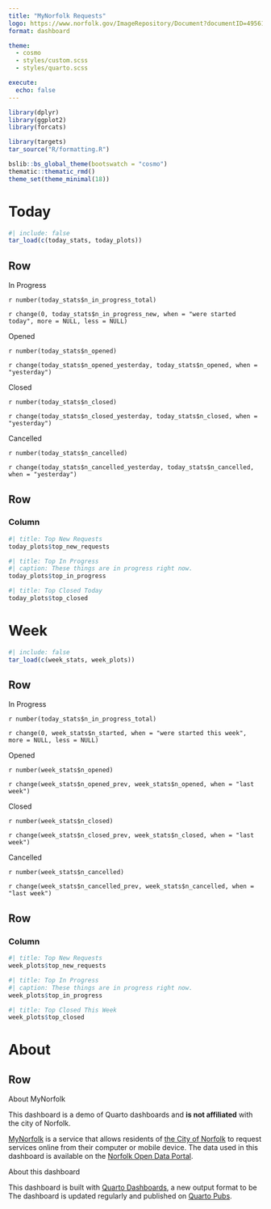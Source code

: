 ```yaml
---
title: "MyNorfolk Requests"
logo: https://www.norfolk.gov/ImageRepository/Document?documentID=49561
format: dashboard

theme: 
  - cosmo
  - styles/custom.scss
  - styles/quarto.scss

execute: 
  echo: false
---
```


```r
library(dplyr)
library(ggplot2)
library(forcats)

library(targets)
tar_source("R/formatting.R")

bslib::bs_global_theme(bootswatch = "cosmo")
thematic::thematic_rmd()
theme_set(theme_minimal(18))
```

# Today

```r
#| include: false
tar_load(c(today_stats, today_plots))
```

## Row 

::: {.valuebox icon="arrow-repeat" color="vb-warning"}
In Progress

`r number(today_stats$n_in_progress_total)`

`r change(0, today_stats$n_in_progress_new, when = "were started today", more = NULL, less = NULL)`
:::


::: {.valuebox icon="plus-circle" color="vb-info"}
Opened

`r number(today_stats$n_opened)`

`r change(today_stats$n_opened_yesterday, today_stats$n_opened, when = "yesterday")`
:::

::: {.valuebox icon="check-circle" color="vb-success"}
Closed

`r number(today_stats$n_closed)`

`r change(today_stats$n_closed_yesterday, today_stats$n_closed, when = "yesterday")`
:::

::: {.valuebox icon="x-circle" color="vb-danger"}
Cancelled

`r number(today_stats$n_cancelled)`

`r change(today_stats$n_cancelled_yesterday, today_stats$n_cancelled, when = "yesterday")`
:::

## Row

### Column {.tabset width="50%"}

```r
#| title: Top New Requests
today_plots$top_new_requests
```

```r
#| title: Top In Progress
#| caption: These things are in progress right now.
today_plots$top_in_progress
```

```r
#| title: Top Closed Today
today_plots$top_closed
```


# Week

```r
#| include: false
tar_load(c(week_stats, week_plots))
```

## Row 

::: {.valuebox icon="arrow-repeat" color="vb-warning"}
In Progress

`r number(today_stats$n_in_progress_total)`

`r change(0, week_stats$n_started, when = "were started this week", more = NULL, less = NULL)`
:::


::: {.valuebox icon="plus-circle" color="vb-info"}
Opened

`r number(week_stats$n_opened)`

`r change(week_stats$n_opened_prev, week_stats$n_opened, when = "last week")`
:::

::: {.valuebox icon="check-circle" color="vb-success"}
Closed

`r number(week_stats$n_closed)`

`r change(week_stats$n_closed_prev, week_stats$n_closed, when = "last week")`
:::

::: {.valuebox icon="x-circle" color="vb-danger"}
Cancelled

`r number(week_stats$n_cancelled)`

`r change(week_stats$n_cancelled_prev, week_stats$n_cancelled, when = "last week")`
:::

## Row

### Column {.tabset width="50%"}

```r
#| title: Top New Requests
week_plots$top_new_requests
```

```r
#| title: Top In Progress
#| caption: These things are in progress right now.
week_plots$top_in_progress
```

```r
#| title: Top Closed This Week
week_plots$top_closed
```


# About {scrolling="true"}

## Row

::: card
::: card-header
About MyNorfolk
:::
::: card-body
This dashboard is a demo of Quarto dashboards and **is not affiliated** with the city of Norfolk.

[MyNorfolk](https://www.mynorfolk.org/#/homepage) is a service that allows residents of [the City of Norfolk](https://www.norfolk.gov/) to request services online from their computer or mobile device.
The data used in this dashboard is available on the [Norfolk Open Data Portal](https://data.norfolk.gov/Government/MyNorfolk/nbyu-xjez).
:::
:::

::: card
::: card-header
About this dashboard
:::
::: card-body
This dashboard is built with [Quarto Dashboards](https://quarto.org/docs/dashboards/),
a new output format to be 
The dashboard is updated regularly and published on [Quarto Pubs](https://quartopub.com/).
:::
:::
